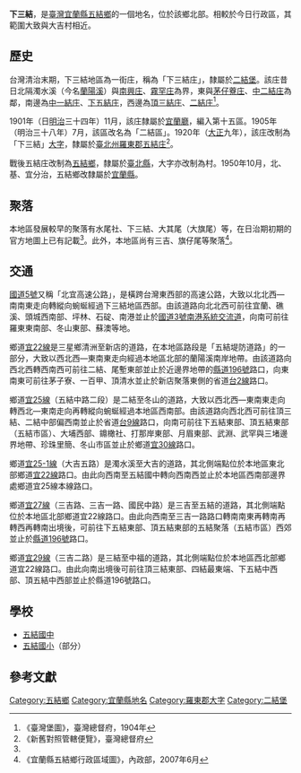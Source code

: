 {{noteTA
|1 = zh-cn:庄; zh-hk:庄; zh-tw:庄;
}}
'''下三結'''，是[[臺灣|臺灣]][[宜蘭縣|宜蘭縣]][[五結鄉|五結鄉]]的一個地名，位於該鄉北部。相較於今日行政區，其範圍大致與大吉村相近。

==歷史==
台灣清治末期，下三結地區為一街庄，稱為「下三結庄」，隸屬於[[二結堡|二結堡]]。該庄昔日北隔濁水溪（今名[[蘭陽溪|蘭陽溪]]）與[[南興_(宜蘭縣)|南興庄]]、[[霧罕庄|霧罕庄]]為界，東與[[茅仔藔庄|茅仔藔庄]]、[[中二結庄|中二結庄]]為鄰，南邊為[[中一結庄|中一結庄]]、[[下五結庄|下五結庄]]，西邊為[[頂三結庄|頂三結庄]]、[[二結_(五結鄉)|二結庄]]<ref name="臺灣堡圖">《臺灣堡圖》，臺灣總督府，1904年</ref>。

1901年（日[[明治|明治]]三十四年）11月，該庄隸屬於[[宜蘭廳|宜蘭廳]]，編入第十五區。1905年（明治三十八年）7月，該區改名為「二結區」。1920年（[[大正|大正]]九年），該庄改制為「下三結」[[大字|大字]]，隸屬於[[臺北州|臺北州]][[羅東郡|羅東郡]][[五結庄|五結庄]]<ref>《新舊對照管轄便覽》，臺灣總督府</ref>。

戰後五結庄改制為[[五結鄉|五結鄉]]，隸屬於[[臺北縣|臺北縣]]，大字亦改制為村。1950年10月，北、基、宜分治，五結鄉改隸屬於[[宜蘭縣|宜蘭縣]]。

==聚落==
本地區發展較早的聚落有水尾社、下三結、大其尾（大旗尾）等，在日治期初期的官方地圖上已有記載<ref name="臺灣堡圖"/>。此外，本地區尚有三吉、旗仔尾等聚落<ref>《宜蘭縣五結鄉行政區域圖》，內政部，2007年6月</ref>。

==交通==
[[蔣渭水高速公路|國道5號]]又稱「北宜高速公路」，是橫跨台灣東西部的高速公路，大致以北北西—南南東走向轉縱向蜿蜒經過下三結地區西部。由該道路向北北西可前往宜蘭、礁溪、頭城西南部、坪林、石碇、南港並止於[[福爾摩沙高速公路|國道3號]][[南港系統交流道|南港系統交流道]]，向南可前往羅東東南部、冬山東部、蘇澳等地。

鄉道[[宜22線|宜22線]]是三星鄉清洲至新店的道路，在本地區路段是「五結堤防道路」的一部分，大致以西北西—東南東走向經過本地區北部的蘭陽溪南岸地帶。由該道路向西北西轉西南西可前往二結、尾塹東部並止於近邊界地帶的[[縣道196號|縣道196號]]路口，向東南東可前往茅子寮、一百甲、頂清水並止於新店聚落東側的省道[[台2線|台2線]]路口。

鄉道[[宜25線|宜25線]]（五結中路二段）是二結至冬山的道路，大致以西北西—東南東走向轉西北—東南走向再轉縱向蜿蜒經過本地區西南部。由該道路向西北西可前往頂三結、二結中部偏西南並止於省道[[台9線|台9線]]路口，向南可前往下五結東部、頂五結東部（五結市區）、大埔西部、鐤橄社、打那岸東部、月眉東部、武淵、武罕與三堵邊界地帶、珍珠里簡、冬山市區並止於鄉道[[宜30線|宜30線]]路口。

鄉道[[宜25-1線|宜25-1線]]（大吉五路）是濁水溪至大吉的道路，其北側端點位於本地區東北部鄉道[[宜22線|宜22線]]路口。由此向西南至五結國中轉向西南西並止於本地區西南部邊界處鄉道宜25線本線路口。

鄉道[[宜27線|宜27線]]（三吉路、三吉一路、國民中路）是三吉至五結的道路，其北側端點位於本地區北部鄉道宜22線路口。由此向西南至三吉一路路口轉南南東再轉南再轉西再轉南出境後，可前往下五結東部、頂五結東部的五結聚落（五結市區）西郊並止於[[縣道196號|縣道196號]]路口。

鄉道[[宜29線|宜29線]]（三吉二路）是三結至中福的道路，其北側端點位於本地區西北部鄉道宜22線路口。由此向南出境後可前往頂三結東部、四結最東端、下五結中西部、頂五結中西部並止於縣道196號路口。

==學校==
*[[五結國中|五結國中]]
*[[五結國小|五結國小]]（部分）

==參考文獻==
{{reflist}}

{{羅東郡}}

[[Category:五結鄉|Category:五結鄉]]
[[Category:宜蘭縣地名|Category:宜蘭縣地名]]
[[Category:羅東郡大字|Category:羅東郡大字]]
[[Category:二結堡|Category:二結堡]]